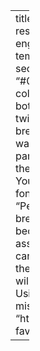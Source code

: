 ---
title: "Nicole Brewer"
subtitle: "graduate research assistant research software engineer"
format: html
template: template.html
primary-color: "#3498db"
secondary-color: "#1abc9c"
text-color: "#024877"
link-color: "#96e0f7"
socials-color: "rgba(0, 0, 0 0)"
linear-gradient: "to bottom right"
linkedin: "nicole-brewer"
twitter: "catch_me_coding"
github: "nicole-brewer"
youtube: "nicole-brewer"
# if you want the accounts above to show up in a particular order, you will need
# to specify them in your desired order under "socials". You will need to specify
# the text, link, and font awesome class.
socials:
  - text: "Personal Website"
    link: "https://nicole-brewer.com"
    favicon: "fa fa-house"
  # because Mastodon accounts are associated with a particular server, we can't 
  # use one of the presets above. Note the HTML escape character "# &#64;" which
  # will be replaced by "@" on being rendered. Using the at symbol below will
  # cause a misrendering.
  - text: "Mastodon"
    link: "https://fosstodon.org/&#64;catch_me_coding" 
    favicon: "fab fa-mastodon"

---